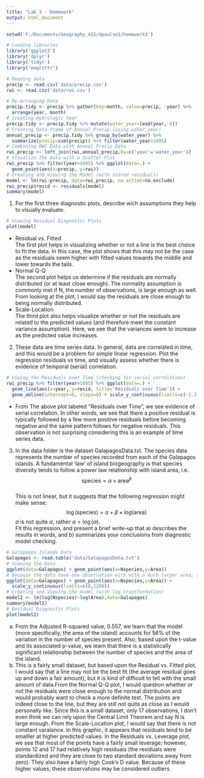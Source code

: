 ```yaml
---
title: "Lab 3 - Homework"
output: html_document
---
```


```r
setwd('F:/Documents/Geography_415/dpaulse1/homework3')

# Loading libraries
library('ggplot2')
library('dplyr')
library('tidyr')
library('magrittr')

# Reading data
precip <- read.csv('data/precip.csv')
rwi <- read.csv('data/rwi.csv')

# Re-Arranging Data
precip.tidy <- precip %>% gather(key=month, value=precip, -year) %>% 
  arrange(year, month)
# Creating Hydrologic Year
precip.tidy <- precip.tidy %>% mutate(water_year=lead(year, 6))
# Creating Data-frame of Annual Precip (using water_year)
annual_precip <- precip.tidy %>% group_by(water_year) %>%
  summarize(precip=sum(precip)) %>% filter(water_year>1895)
# Combining RWI Data with Annual Precip Data
rwi_precip <- left_join(rwi,annual_precip,by=c('year'='water_year'))
# Visualize the Data with a Scatter Plot
rwi_precip %>% filter(year>1895) %>% ggplot(data=.) + 
  geom_point(aes(x=precip, y=rwi))
# Creating and Viewing the Model (with stored residuals)
model <- lm(rwi~precip, data=rwi_precip, na.action=na.exclude)
rwi_precip$resid <- residuals(model)
summary(model)
```

1. For the first three diagnostic plots, describe wich assumptions they help to visually evaluate.

```r
# Viewing Residual Diagnostic Plots
plot(model)
```

  - Residual vs. Fitted  
The first plot helps in visualizing whether or not a line is the best choice to fit the data. In this case, the plot shows that this may not be the case as the residuals seem higher with fitted values towards the middle and lower towards the tails.  
  - Normal Q-Q  
The second plot helps us determine if the residuals are normally distributed (or at least close enough). The normality assumption is commonly met if N, the number of observations, is large enough as well. From looking at the plot, I would say the residuals are close enough to being normally distributed.  
  - Scale-Location  
The third plot also helps visualize whether or not the residuals are related to the predicted values (and therefore meet the constant variance assumption). Here, we see that the variances seem to increase as the predicted value increases. 

  
2. These data are time series data.  In general, data are correlated in time, and this would be a problem for simple linear regression.  Plot the regression residuals vs time, and visually assess whether there is evidence of temporal (serial) correlation.

```r
# Viwing the Residuals over Time (checking for serial correlation)
rwi_precip %>% filter(year>1895) %>% ggplot(data=.) +
  geom_line(aes(x=year, y=resid, title='Residuals over Time')) +
  geom_abline(intercept=0, slope=0) + scale_y_continuous(limits=c(-1.2, 1.2))
```

  - From The above plot labeled "Residuals over Time", we see evidence of serial correlation. In other words, we see that there a positive residual is typically followed by a few more positive residuals before becoming negative and the same pattern follows for negative residuals. This observation is not surprising considering this is an example of time series data.  


3. In the data folder is the dataset GalapagosData.txt.  The species data represents the number of species recorded from each of the Galapagos islands. A fundamental 'law' of island biogeography is that species diversity tends to follow a power law relationship with island area, i.e. $$\mbox{species} = \alpha\times{\mbox{area}^\beta}$$  
This is not linear, but it suggests that the following regression might make sense: 
$$\log(\mbox{species}) = a + \beta \times log(\mbox{area})$$
$a$ is not quite $\alpha$, rather $a=\log(\alpha)$.  
Fit this regression, and present a brief write-up that a) describes the results in words, and b) summarizes your conclusions from diagnostic model checking.

```r
# Galapagos Islands Data
Galapagos <- read.table('data/GalapagosData.txt')
# Viewing the Data
ggplot(data=Galapagos) + geom_point(aes(x=Nspecies,y=Area))
# Because the data have one observation with with a much larger area, the relationship will be easier to see with smaller scales that leave out the point
ggplot(data=Galapagos) + geom_point(aes(x=Nspecies,y=Area)) +
  scale_y_continuous(limits=c(0,1200))
# Creating and Viewing the model (with log transformation)
model2 <- lm(log(Nspecies)~log(Area),data=Galapagos)
summary(model2)
# Residual Diagnostic Plots
plot(model2)
```

  a. From the Adjusted R-squared value, 0.557, we learn that the model (more specifically, the area of the island) accounts for 56% of the variation in the number of species present. Also, based upon the t-value and its associated p-value, we learn that there is a statistically significant relationship between the number of species and the area of the island.
  b. This is a fairly small dataset, but based upon the Residual vs. Fitted plot, I would say that a line may not be the best fit (the average residual goes up and down a fair amount), but it is kind of difficult to tell with the small amount of data.From the Normal Q-Q plot, I would question whether or not the residuals were close enough to the normal distribution and would probably want to check a more definite test. The points are indeed close to the line, but they are still not quite as close as I would personally like. Since this is a small dataset, only 17 observations, I don't even think we can rely upon the Central Limit Theorem and say N is large enough. From the Scale-Location plot, I would say that there is not constant varaiance. In this graphic, it appears that residuals tend to be smalller at higher predicted values. In the Residuals vs. Leverage plot, we see that most of the points have a fairly small leverage; however, points 12 and 17 had relatively high residuals (the residuals were standardized and they are close to two standard deviations away from zero). They also have a fairly high Cook's D value. Because of these higher values, these observations may be considered outliers.
